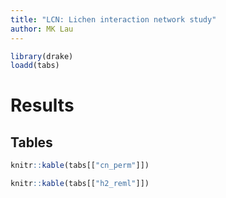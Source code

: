```yaml
---
title: "LCN: Lichen interaction network study"
author: MK Lau
---
```


<!-- 
rmarkdown::render("./src/lcn_notebook.Rmd", 
	output_format = "pdf_document", 
	output_dir = "./results") 

rmarkdown::render("./src/lcn_notebook.Rmd", 
	output_format = "md_document", 
	output_dir = "./results") 
-->


```r

library(drake)
loadd(tabs)

```

# Results 

## Tables

```r

knitr::kable(tabs[["cn_perm"]])

```


```r

knitr::kable(tabs[["h2_reml"]])

```


